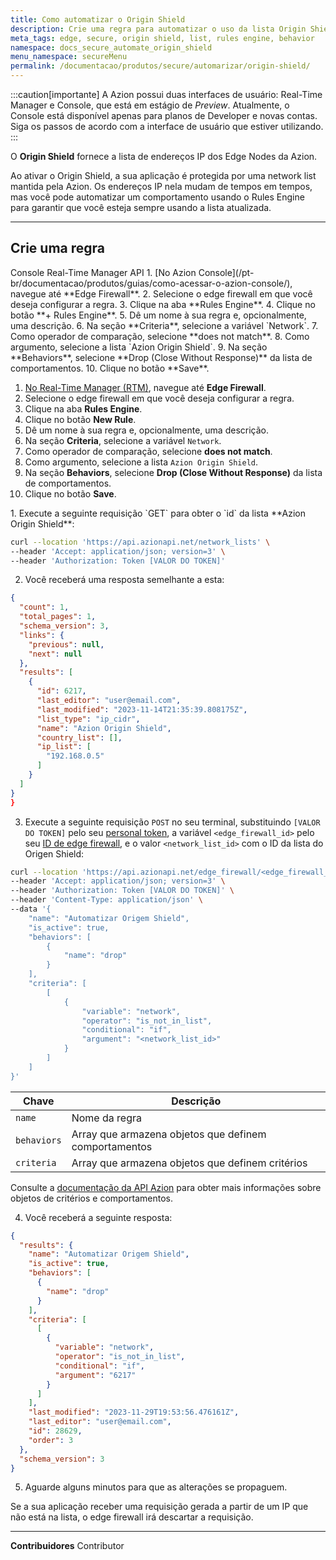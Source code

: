 ```yaml
---
title: Como automatizar o Origin Shield
description: Crie uma regra para automatizar o uso da lista Origin Shield e bloquear IPs potencialmente prejudiciais.
meta_tags: edge, secure, origin shield, list, rules engine, behavior
namespace: docs_secure_automate_origin_shield
menu_namespace: secureMenu
permalink: /documentacao/produtos/secure/automarizar/origin-shield/
---
```



:::caution[importante]
A Azion possui duas interfaces de usuário: Real-Time Manager e Console, que está em estágio de *Preview*. Atualmente, o Console está disponível apenas para planos de Developer e novas contas. Siga os passos de acordo com a interface de usuário que estiver utilizando.
:::

O **Origin Shield** fornece a lista de endereços IP dos Edge Nodes da Azion.

<LinkButton link="/pt-br/documentacao/produtos/secure/proteja-infraestrutura/" label="proteja sua infraestrutura" outlined />

Ao ativar o Origin Shield, a sua aplicação é protegida por uma network list mantida pela Azion. Os endereços IP nela mudam de tempos em tempos, mas você pode automatizar um comportamento usando o Rules Engine para garantir que você esteja sempre usando a lista atualizada.

---

## Crie uma regra

<Tabs client:visible>
    <Fragment slot="tab.console">Console</Fragment>
    <Fragment slot="tab.rtm">Real-Time Manager</Fragment>
    <Fragment slot="tab.api">API</Fragment>

<Fragment slot="panel.console">
1. [No Azion Console](/pt-br/documentacao/produtos/guias/como-acessar-o-azion-console/), navegue até **Edge Firewall**.
2. Selecione o edge firewall em que você deseja configurar a regra.
3. Clique na aba **Rules Engine**.
4. Clique no botão **+ Rules Engine**.
5. Dê um nome à sua regra e, opcionalmente, uma descrição.
6. Na seção **Criteria**, selecione a variável `Network`.
7. Como operador de comparação, selecione **does not match**.
8. Como argumento, selecione a lista `Azion Origin Shield`.
9. Na seção **Behaviors**, selecione **Drop (Close Without Response)** da lista de comportamentos.
10. Clique no botão **Save**.
</Fragment>

<Fragment slot="panel.rtm">

1. [No Real-Time Manager (RTM)](https://manager.azion.com/), navegue até **Edge Firewall**.
2. Selecione o edge firewall em que você deseja configurar a regra.
3. Clique na aba **Rules Engine**.
4. Clique no botão **New Rule**.
5. Dê um nome à sua regra e, opcionalmente, uma descrição.
6. Na seção **Criteria**, selecione a variável `Network`.
7. Como operador de comparação, selecione **does not match**.
8. Como argumento, selecione a lista `Azion Origin Shield`.
9. Na seção **Behaviors**, selecione **Drop (Close Without Response)** da lista de comportamentos.
10. Clique no botão **Save**.
</Fragment>

<Fragment slot="panel.api">
1. Execute a seguinte requisição `GET` para obter o `id` da lista **Azion Origin Shield**:

```bash
curl --location 'https://api.azionapi.net/network_lists' \
--header 'Accept: application/json; version=3' \
--header 'Authorization: Token [VALOR DO TOKEN]'
```

2. Você receberá uma resposta semelhante a esta:

```json
{
  "count": 1,
  "total_pages": 1,
  "schema_version": 3,
  "links": {
    "previous": null,
    "next": null
  },
  "results": [
    {
      "id": 6217,
      "last_editor": "user@email.com",
      "last_modified": "2023-11-14T21:35:39.808175Z",
      "list_type": "ip_cidr",
      "name": "Azion Origin Shield",
      "country_list": [],
      "ip_list": [
        "192.168.0.5"
      ]
    }
  ]
}
}
```

3. Execute a seguinte requisição `POST` no seu terminal, substituindo `[VALOR DO TOKEN]` pelo seu [personal token](/pt-br/documentacao/produtos/guias/personal-tokens/), a variável `<edge_firewall_id>` pelo seu [ID de edge firewall](https://api.azion.com/#015cb4a3-8fa2-4625-9792-2cc271e184eb), e o valor `<network_list_id>` com o ID da lista do Origen Shield:

```bash
curl --location 'https://api.azionapi.net/edge_firewall/<edge_firewall_id>/rules_engine' \
--header 'Accept: application/json; version=3' \
--header 'Authorization: Token [VALOR DO TOKEN]' \
--header 'Content-Type: application/json' \
--data '{
    "name": "Automatizar Origem Shield",
    "is_active": true,
    "behaviors": [
        {
            "name": "drop"
        }
    ],
    "criteria": [
        [
            {
                "variable": "network",
                "operator": "is_not_in_list",
                "conditional": "if",
                "argument": "<network_list_id>"
            }
        ]
    ]
}'
```

| Chave | Descrição |
| --- | --- |
| `name` | Nome da regra |
| `behaviors` | Array que armazena objetos que definem comportamentos |
| `criteria` | Array que armazena objetos que definem critérios |

Consulte a [documentação da API Azion](https://api.azion.com/#ae9cdca8-3949-4b25-b1e6-2e071cd193fc) para obter mais informações sobre objetos de critérios e comportamentos.

4. Você receberá a seguinte resposta:

```json
{
  "results": {
    "name": "Automatizar Origem Shield",
    "is_active": true,
    "behaviors": [
      {
        "name": "drop"
      }
    ],
    "criteria": [
      [
        {
          "variable": "network",
          "operator": "is_not_in_list",
          "conditional": "if",
          "argument": "6217"
        }
      ]
    ],
    "last_modified": "2023-11-29T19:53:56.476161Z",
    "last_editor": "user@email.com",
    "id": 28629,
    "order": 3
  },
  "schema_version": 3
}
```

5. Aguarde alguns minutos para que as alterações se propaguem.

</Fragment>

</Tabs>

Se a sua aplicação receber uma requisição gerada a partir de um IP que não está na lista, o edge firewall irá descartar a requisição.

---

**Contribuidores** <ContributorList>Contributor</ContributorList>